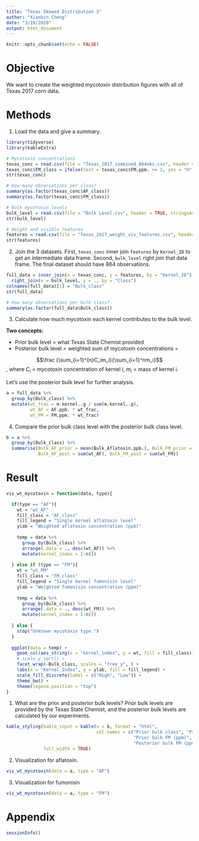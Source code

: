 ```yaml
---
title: "Texas Skewed Distribution 3"
author: "Xianbin Cheng"
date: "3/19/2020"
output: html_document
---
```


```r
knitr::opts_chunk$set(echo = FALSE)
```

# Objective

  We want to create the weighted mycotoxin distribution figures with all of Texas 2017 corn data.
  
# Methods

1. Load the data and give a summary.

```r
library(tidyverse)
library(kableExtra)
```

```r
# Mycotoxin concentrations
texas_conc = read.csv(file = "Texas_2017_combined_864obs.csv", header = TRUE, stringsAsFactors = FALSE, row.names = 1)
texas_conc$FM_class = ifelse(test = texas_conc$FM.ppm. >= 2, yes = "H", no = "L")
str(texas_conc)

# How many observations per class?
summary(as.factor(texas_conc$AF_class))
summary(as.factor(texas_conc$FM_class))

# Bulk mycotoxin levels
bulk_level = read.csv(file = "Bulk Level.csv", header = TRUE, stringsAsFactors = FALSE)
str(bulk_level)

# Weight and visible features
features = read.csv(file = "Texas_2017_weight_vis_features.csv", header = TRUE, stringsAsFactors = FALSE)
str(features)
```

2. Join the 3 datasets. First, `texas_conc` inner join `features` by `Kernel_ID` to get an intermediate data frame. Second, `bulk_level` right join that data frame. The final dataset should have 864 observations.

```r
full_data = inner_join(x = texas_conc, y = features, by = "Kernel_ID") %>%
  right_join(x = bulk_level, y = ., by = "Class")
colnames(full_data)[1] = "Bulk_class"
str(full_data)

# How many observations per bulk class?
summary(as.factor(full_data$Bulk_class))
```

3. Calculate how much mycotoxin each kernel contributes to the bulk level.
  
  **Two concepts:**
  
  * Prior bulk level = what Texas State Chemist provided
  * Posterior bulk level = weighted sum of mycotoxin concentrations = 
  
$$\frac {\sum_{i=1}^{n}C_im_i}{\sum_{i=1}^nm_i}$$ 
, where $C_i$ = mycotoxin concentration of kernel i, $m_i$ = mass of kernel i.

  Let's use the posterior bulk level for further analysis.
  
```r
a = full_data %>%
  group_by(Bulk_class) %>%
  mutate(wt_frac = m.kernel..g / sum(m.kernel..g), 
         wt_AF = AF.ppb. * wt_frac,
         wt_FM = FM.ppm. * wt_frac) 
```

4. Compare the prior bulk class level with the posterior bulk class level.

```r
b = a %>%
  group_by(Bulk_class) %>%
  summarise(Bulk_AF_prior = mean(Bulk_Aflatoxin.ppb.), Bulk_FM_prior = mean(Bulk_Fumonisin.ppm.),
            Bulk_AF_post = sum(wt_AF), Bulk_FM_post = sum(wt_FM))
```

# Result

```r
vis_wt_mycotoxin = function(data, type){

  if(type == "AF"){
    wt = "wt_AF"
    fill_class = "AF_class"
    fill_legend = "Single kernel aflatoxin level"
    ylab = "Weighted aflatoxin concentration (ppb)"
    
    temp = data %>%
      group_by(Bulk_class) %>%
      arrange(.data = ., desc(wt_AF)) %>%
      mutate(kernel_index = 1:n())
    
  } else if (type == "FM"){
    wt = "wt_FM"
    fill_class = "FM_class"
    fill_legend = "Single kernel fumonisin level"
    ylab = "Weighted fumonisin concentration (ppm)"
    
    temp = data %>%
      group_by(Bulk_class) %>%
      arrange(.data = ., desc(wt_FM)) %>%
      mutate(kernel_index = 1:n())
    
  } else {
    stop("Unknown mycotoxin type.")
  }
  
  ggplot(data = temp) +
    geom_col(aes_string(x = "kernel_index", y = wt, fill = fill_class)) +
    # scale_y_sqrt() +
    facet_wrap(~Bulk_class, scales = "free_y", ) +
    labs(x = "Kernel Index", y = ylab, fill = fill_legend) +
    scale_fill_discrete(label = c("High", "Low")) +
    theme_bw() +
    theme(legend.position = "top")
}
```

1. What are the prior and posterior bulk levels? Prior bulk levels are provided by the Texas State Chemist, and the posterior bulk levels are calculated by our experiments.

```r
kable_styling(kable_input = kable(x = b, format = "html", 
                                  col.names = c("Prior bulk class", "Prior bulk AF (ppb)", 
                                                "Prior bulk FM (ppm)", "Posterior bulk AF (ppb)", 
                                                "Posterior bulk FM (ppm)"), digits = 1), 
              full_width = TRUE)
```

2. Visualization for aflatoxin.

```r
vis_wt_mycotoxin(data = a, type = "AF")
```

3. Visualization for fumonisin

```r
vis_wt_mycotoxin(data = a, type = "FM")
```

# Appendix

```r
sessionInfo()
```

